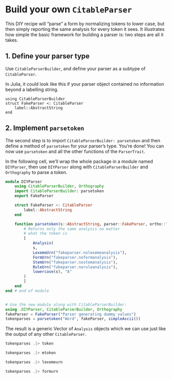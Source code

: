# Build your own `CitableParser`

This DIY recipe will "parse" a form by normalizing tokens to lower case, but then simply reporting the same analysis for every token it sees. It illustrates how simple the basic framework for building a parser is: two steps are all it takes.



## 1. Define your parser type

Use `CitableParserBuilder`, and define your parser as a subtype of `CitableParser`.

In Julia, it could look like this if your parser object contained no information beyond a labelling string.

```
using CitableParserBuilder
struct FakeParser <: CitableParser
    label::AbstractString
end

```


## 2. Implement `parsetoken`

The second step is to import `CitableParserBuilder: parsetoken` and then define a method of `parsetoken` for your parser's type.  You're done!  You can now use `parsetoken` and all the other functions of the `ParserTrait`.

In the following cell, we'll wrap the whole package in a module named `DIYParser`, then use `DIYParser` along with `CitableParserBuilder` and `Orthography` to parse a token.

```julia
module DIYParser
    using CitableParserBuilder, Orthography
    import CitableParserBuilder: parsetoken
    export FakeParser

    struct FakeParser <: CitableParser
        label::AbstractString
    end

    function parsetoken(s::AbstractString, parser::FakeParser, ortho::T)  where {T <: OrthographicSystem}
        # Returns only the same analysis no matter
        # what the token is
        [
            Analysis(
            s,
            LexemeUrn("fakeparser.nolexemeanalysis"),
            FormUrn("fakeparser.noformanalysis"),
            StemUrn("fakeparser.nostemanalysis"),
            RuleUrn("fakeparser.noruleanalysis"),
            lowercase(s), "A"
        )
        ]
    end
end # end of module


# Use the new module along with CitableParserBuilder:
using .DIYParser, CitableParserBuilder, Orthography
fakeParser = FakeParser("Parser generating dummy values")
tokenparses = parsetoken("Word", fakeParser, simpleAscii())
```


The result is a generic Vector of `Analysis` objects which we can use just like the output of any other `CitableParser`.


```julia
tokenparses .|> token
```

```julia
tokenparses .|> mtoken
```

```julia
tokenparses .|> lexemeurn
```

```julia
tokenparses .|> formurn
```
